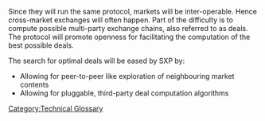 [[Category:Technical Glossary]] 

Since they will run the same protocol, markets will be inter-operable. Hence cross-market exchanges will often happen. Part of the difficulty is to compute possible multi-party exchange chains, also referred to as deals. The protocol will promote openness for facilitating the computation of the best possible deals. 

The search for optimal deals will be eased by SXP by:
* Allowing for peer-to-peer like exploration of neighbouring market contents
* Allowing for pluggable, third-party deal computation algorithms